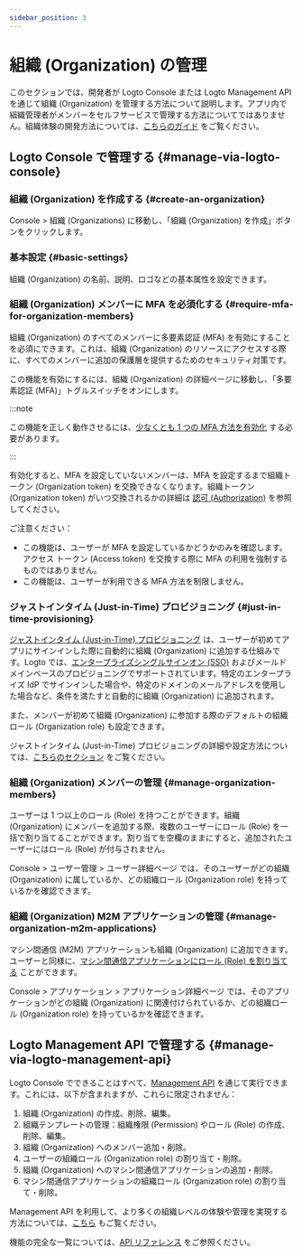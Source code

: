 ```yaml
---
sidebar_position: 3
---
```


# 組織 (Organization) の管理

このセクションでは、開発者が Logto Console または Logto Management API を通じて組織 (Organization) を管理する方法について説明します。アプリ内で組織管理者がメンバーをセルフサービスで管理する方法についてではありません。組織体験の開発方法については、[こちらのガイド](/end-user-flows/organization-experience/organization-management) をご覧ください。

## Logto Console で管理する \{#manage-via-logto-console}

### 組織 (Organization) を作成する \{#create-an-organization}

<CloudLink to="/organizations">Console > 組織 (Organizations)</CloudLink> に移動し、「組織 (Organization) を作成」ボタンをクリックします。

### 基本設定 \{#basic-settings}

組織 (Organization) の名前、説明、ロゴなどの基本属性を設定できます。

### 組織 (Organization) メンバーに MFA を必須化する \{#require-mfa-for-organization-members}

組織 (Organization) のすべてのメンバーに多要素認証 (MFA) を有効にすることを必須にできます。これは、組織 (Organization) のリソースにアクセスする際に、すべてのメンバーに追加の保護層を提供するためのセキュリティ対策です。

この機能を有効にするには、組織 (Organization) の詳細ページに移動し、「多要素認証 (MFA)」トグルスイッチをオンにします。

:::note

この機能を正しく動作させるには、[少なくとも 1 つの MFA 方法を有効化](/end-user-flows/mfa) する必要があります。

:::

有効化すると、MFA を設定していないメンバーは、MFA を設定するまで組織トークン (Organization token) を交換できなくなります。組織トークン (Organization token) がいつ交換されるかの詳細は [認可 (Authorization)](/authorization) を参照してください。

ご注意ください：

- この機能は、ユーザーが MFA を設定しているかどうかのみを確認します。アクセス トークン (Access token) を交換する際に MFA の利用を強制するものではありません。
- この機能は、ユーザーが利用できる MFA 方法を制限しません。

### ジャストインタイム (Just-in-Time) プロビジョニング \{#just-in-time-provisioning}

[ジャストインタイム (Just-in-Time) プロビジョニング](https://auth.wiki/jit-provisioning) は、ユーザーが初めてアプリにサインインした際に自動的に組織 (Organization) に追加する仕組みです。Logto では、[エンタープライズシングルサインオン (SSO)](/end-user-flows/enterprise-sso) およびメールドメインベースのプロビジョニングでサポートされています。特定のエンタープライズ IdP でサインインした場合や、特定のドメインのメールアドレスを使用した場合など、条件を満たすと自動的に組織 (Organization) に追加されます。

また、メンバーが初めて組織 (Organization) に参加する際のデフォルトの組織ロール (Organization role) も設定できます。

ジャストインタイム (Just-in-Time) プロビジョニングの詳細や設定方法については、[こちらのセクション](/organizations/just-in-time-provisioning) をご覧ください。

### 組織 (Organization) メンバーの管理 \{#manage-organization-members}

ユーザーは 1 つ以上のロール (Role) を持つことができます。組織 (Organization) にメンバーを追加する際、複数のユーザーにロール (Role) を一括で割り当てることができます。割り当てを空欄のままにすると、追加されたユーザーにはロール (Role) が付与されません。

<CloudLink to="/users">Console > ユーザー管理 > ユーザー詳細ページ</CloudLink> では、そのユーザーがどの組織 (Organization) に属しているか、どの組織ロール (Organization role) を持っているかを確認できます。

### 組織 (Organization) M2M アプリケーションの管理 \{#manage-organization-m2m-applications}

マシン間通信 (M2M) アプリケーションも組織 (Organization) に追加できます。ユーザーと同様に、[マシン間通信アプリケーションにロール (Role) を割り当てる](/organizations/understand-how-organizations-work#organization-m2m-application) ことができます。

<CloudLink to="/applications">Console > アプリケーション > アプリケーション詳細ページ</CloudLink> では、そのアプリケーションがどの組織 (Organization) に関連付けられているか、どの組織ロール (Organization role) を持っているかを確認できます。

## Logto Management API で管理する \{#manage-via-logto-management-api}

Logto Console でできることはすべて、[Management API](/integrate-logto/interact-with-management-api) を通じて実行できます。これには、以下が含まれますが、これらに限定されません：

1. 組織 (Organization) の作成、削除、編集。
2. 組織テンプレートの管理：組織権限 (Permission) やロール (Role) の作成、削除、編集。
3. 組織 (Organization) へのメンバー追加・削除。
4. ユーザーの組織ロール (Organization role) の割り当て・削除。
5. 組織 (Organization) へのマシン間通信アプリケーションの追加・削除。
6. マシン間通信アプリケーションの組織ロール (Organization role) の割り当て・削除。

Management API を利用して、より多くの組織レベルの体験や管理を実現する方法については、[こちら](/end-user-flows/organization-experience) もご覧ください。

機能の完全な一覧については、[API リファレンス](https://openapi.logto.io/group/endpoint-organizations) をご参照ください。

